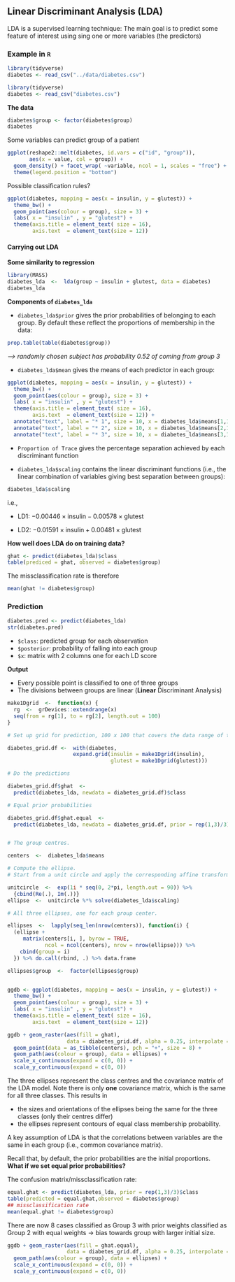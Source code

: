 ## Linear Discriminant Analysis (LDA)


LDA is a supervised learning technique: The main goal is to predict some feature of interest using sing one or more variables (the predictors)

### Example in `R`

```r
library(tidyverse)
diabetes <- read_csv("../data/diabetes.csv")
```

```r
library(tidyverse)
diabetes <- read_csv("diabetes.csv")
```

**The data**

```r
diabetes$group <- factor(diabetes$group)
diabetes
```

Some variables can predict group of a patient

```r
ggplot(reshape2::melt(diabetes, id.vars = c("id", "group")),
       aes(x = value, col = group)) +
  geom_density() + facet_wrap( ~variable, ncol = 1, scales = "free") +
  theme(legend.position = "bottom")
```

Possible classification rules?


```r
ggplot(diabetes, mapping = aes(x = insulin, y = glutest)) +
  theme_bw() +
  geom_point(aes(colour = group), size = 3) +
  labs( x = "insulin" , y = "glutest") +
  theme(axis.title = element_text( size = 16),
        axis.text  = element_text(size = 12))
```

#### Carrying out LDA


**Some similarity to regression**

```r
library(MASS)
diabetes_lda  <-  lda(group ~ insulin + glutest, data = diabetes)
diabetes_lda
```


**Components of `diabetes_lda`**

+ `diabetes_lda$prior` gives the prior probabilities of belonging to each group. By default these reflect the proportions of membership in the data:

```r
prop.table(table(diabetes$group))
```

*--> randomly chosen subject has probability 0.52 of coming from group 3*

+ `diabetes_lda$mean` gives the means of each predictor in each group:


```r
ggplot(diabetes, mapping = aes(x = insulin, y = glutest)) +
  theme_bw() +
  geom_point(aes(colour = group), size = 3) +
  labs( x = "insulin" , y = "glutest") +
  theme(axis.title = element_text( size = 16),
        axis.text  = element_text(size = 12)) +
  annotate("text", label = "* 1", size = 10, x = diabetes_lda$means[1,1], y = diabetes_lda$means[1,2], colour = "red") +
  annotate("text", label = "* 2", size = 10, x = diabetes_lda$means[2,1], y = diabetes_lda$means[2,2], colour = "green") +
  annotate("text", label = "* 3", size = 10, x = diabetes_lda$means[3,1], y = diabetes_lda$means[3,2], colour = "blue") 
```


+ `Proportion of Trace` gives the percentage separation achieved by each discriminant function

+ `diabetes_lda$scaling` contains the linear discriminant functions (i.e., the linear combination of variables giving best separation between groups):

```r
diabetes_lda$scaling
```

i.e., 

  + LD1: $-0.00446 \times \text{insulin} - 0.00578 \times \text{glutest}$

  + LD2: $-0.01591 \times \text{insulin} + 0.00481 \times \text{glutest}$


**How well does LDA do on training data?**

```r
ghat <- predict(diabetes_lda)$class
table(prediced = ghat, observed = diabetes$group)
```

The missclassification rate is therefore

```r
mean(ghat != diabetes$group)
```

### Prediction

```r
diabetes.pred <- predict(diabetes_lda)
str(diabetes.pred)
```

+ `$class`: predicted group for each observation
+ `$posterior`: probability of falling into each group
+ `$x`: matrix with 2 columns one for each LD score


**Output**

+ Every possible point is classified to one of three groups
+ The divisions between groups are linear (**Linear** Discriminant Analysis)


```r
make1Dgrid  <-  function(x) {
  rg  <-  grDevices::extendrange(x)
  seq(from = rg[1], to = rg[2], length.out = 100)
}

# Set up grid for prediction, 100 x 100 that covers the data range of the two variables

diabetes_grid.df <-  with(diabetes,
                     expand.grid(insulin = make1Dgrid(insulin),
                                 glutest = make1Dgrid(glutest)))

# Do the predictions

diabetes_grid.df$ghat  <- 
  predict(diabetes_lda, newdata = diabetes_grid.df)$class

# Equal prior probabilities 

diabetes_grid.df$ghat.equal  <- 
  predict(diabetes_lda, newdata = diabetes_grid.df, prior = rep(1,3)/3)$class


# The group centres.

centers  <-  diabetes_lda$means

# Compute the ellipse. 
# Start from a unit circle and apply the corresponding affine transformation from the LDA output.

unitcircle  <-  exp(1i * seq(0, 2*pi, length.out = 90)) %>%
  {cbind(Re(.), Im(.))}
ellipse  <-  unitcircle %*% solve(diabetes_lda$scaling)

# All three ellipses, one for each group center.

ellipses  <-  lapply(seq_len(nrow(centers)), function(i) {
  (ellipse +
     matrix(centers[i, ], byrow = TRUE,
            ncol = ncol(centers), nrow = nrow(ellipse))) %>%
    cbind(group = i)
  }) %>% do.call(rbind, .) %>% data.frame

ellipses$group  <-  factor(ellipses$group)


ggdb <- ggplot(diabetes, mapping = aes(x = insulin, y = glutest)) +
  theme_bw() +
  geom_point(aes(colour = group), size = 3) +
  labs( x = "insulin" , y = "glutest") +
  theme(axis.title = element_text( size = 16),
        axis.text  = element_text(size = 12)) 

ggdb + geom_raster(aes(fill = ghat),
                   data = diabetes_grid.df, alpha = 0.25, interpolate = TRUE) +
  geom_point(data = as_tibble(centers), pch = "+", size = 8) +
  geom_path(aes(colour = group), data = ellipses) +
  scale_x_continuous(expand = c(0, 0)) +
  scale_y_continuous(expand = c(0, 0))
```

The three ellipses represent the class centres and the covariance matrix of the LDA model. Note there is only **one** covariance matrix, which is the same for all three classes. This results in

  + the sizes and orientations of the ellipses being the same for the three classes (only their centres differ)
  + the ellipses represent contours of equal class membership probability.
  
  
A key assumption of LDA is that the correlations between variables are the same in each group (i.e., common covariance matrix).


Recall that, by default, the prior probabilities are the initial proportions. **What if we set equal prior probabilities?**

The confusion matrix/missclassification rate:

```r
equal.ghat <- predict(diabetes_lda, prior = rep(1,3)/3)$class
table(predicted = equal.ghat,observed = diabetes$group)
## missclassification rate
mean(equal.ghat != diabetes$group)
```

There are now 8 cases classified as Group 3 with prior weights classified as Group 2 with equal weights $\rightarrow$ bias towards group with larger initial size.

```r
ggdb + geom_raster(aes(fill = ghat.equal),
                   data = diabetes_grid.df, alpha = 0.25, interpolate = TRUE) +
  geom_path(aes(colour = group), data = ellipses) +
  scale_x_continuous(expand = c(0, 0)) +
  scale_y_continuous(expand = c(0, 0))
```